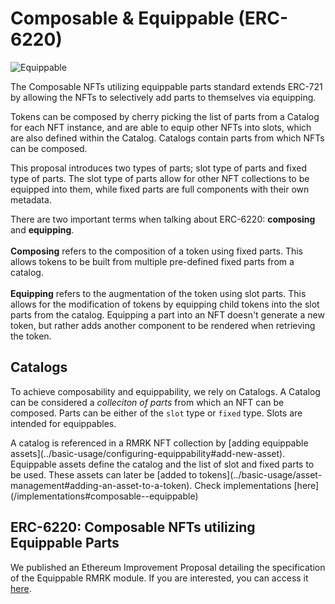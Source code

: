 
# Composable & Equippable (ERC-6220)

<Image src="/images/modules/3-Equippable.png" alt="Equippable" width={500} height={500} />


The Composable NFTs utilizing equippable parts standard extends ERC-721 by allowing the NFTs to selectively add parts to themselves via equipping.

Tokens can be composed by cherry picking the list of parts from a Catalog for each NFT instance, and are able to equip other NFTs into slots, which are also defined within the Catalog. Catalogs contain parts from which NFTs can be composed.

This proposal introduces two types of parts; slot type of parts and fixed type of parts. The slot type of parts allow for other NFT collections to be equipped into them, while fixed parts are full components with their own metadata.

There are two important terms when talking about ERC-6220: **composing** and **equipping**.\
\
**Composing** refers to the composition of a token using fixed parts. This allows tokens to be built from multiple pre-defined fixed parts from a catalog.\
\
**Equipping** refers to the augmentation of the token using slot parts. This allows for the modification of tokens by equipping child tokens into the slot parts from the catalog. Equipping a part into an NFT doesn't generate a new token, but rather adds another component to be rendered when retrieving the token.

## Catalogs

To achieve composability and equippability, we rely on Catalogs. A Catalog can be considered a _colleciton of parts_ from which an NFT can be composed. Parts can be either of the `slot` type or `fixed` type. Slots are intended for equippables.

<Callout type='info'>
    A catalog is referenced in a RMRK NFT collection by [adding equippable assets](../basic-usage/configuring-equippability#add-new-asset). Equippable assets define the catalog and the list of slot and fixed parts to be used. These assets can later be [added to tokens](../basic-usage/asset-management#adding-an-asset-to-a-token).
</Callout>

<Callout type='info' emoji='⚙️'>
    Check implementations [here](/implementations#composable--equippable)
</Callout>

## ERC-6220: Composable NFTs utilizing Equippable Parts

We published an Ethereum Improvement Proposal detailing the specification of the Equippable RMRK module. If you are interested, you can access it [here](https://eips.ethereum.org/EIPS/eip-6220).

